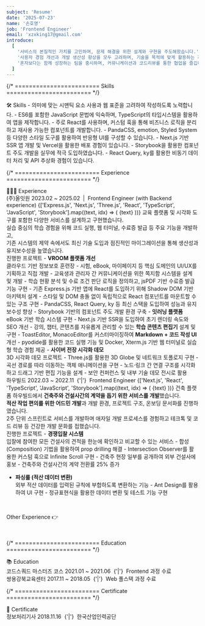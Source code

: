 ```yaml
---
subject: 'Resume'
date: '2025-07-23'
name: '손호영'
job: 'Frontend Engineer'
email: 'xzxking17@gmail.com'
introduce:
  [
    '서비스의 본질적인 가치를 고민하며, 문제 해결을 위한 설계와 구현을 주도해왔습니다.',
    '사용자 경험 개선과 개발 생산성 향상을 모두 고려하며, 기술을 목적에 맞게 활용하는 개발자를 지향합니다.',
    '혼자보다는 함께 성장하는 팀을 중시하며, 커뮤니케이션과 코드리뷰를 통한 협업을 즐깁니다.',
  ]
---
```


{/* ======================== Skills ======================== */}

<Typography variant="h3" backgroundColor="gray100">
  <span>🛠️ Skills</span>
</Typography>
<Divider height="0.5rem" color="transparent" />

<Typography variant="div" fontSize="p15">
- 의미에 맞는 시맨틱 요소 사용과 웹 표준을 고려하여 작성하도록 노력합니다.
- ES6를 포함한 <CustomCode color="gray">JavaScript</CustomCode> 문법에 익숙하며, <CustomCode color="gray">TypeScript</CustomCode>의 타입시스템을 활용하여 앱을 제작합니다.
- 주로 <CustomCode color="gray">React</CustomCode>를 사용하며, 커스텀 훅을 통해 비즈니스 로직을 분리하고 재사용 가능한 컴포넌트를 개발합니다.
- <CustomCode color="gray">PandaCSS</CustomCode>, <CustomCode color="gray">emotion</CustomCode>, <CustomCode color="gray">Styled System</CustomCode> 등 다양한 스타일 도구를 활용하여 반응형 UI를 구성할 수 있습니다.
- <CustomCode color="gray">Next.js</CustomCode> 기반 SSR 앱 개발 및 <CustomCode color="gray">Vercel</CustomCode>을 활용한 배포 경험이 있습니다.
- <CustomCode color="gray">Storybook</CustomCode>을 활용한 컴포넌트 주도 개발을 실무에 적극 도입하였습니다.
- <CustomCode color="gray">React Query</CustomCode>, <CustomCode color="gray">ky</CustomCode>를 활용한 비동기 데이터 처리 및 API 추상화 경험이 있습니다.
</Typography>

<br/>

{/* ======================== Experience ======================== */}

<Typography variant="h3" backgroundColor="gray100">
  <span>👨🏻‍💻 Experience</span>
</Typography>
<br />

<Typography variant="h4" color="gray600">
  <span>(주)올잇원</span>
</Typography>
<Typography variant="p" color="gray500" fontSize="p15">
  <span>2023.02 ~ 2025.02</span>
  <Typography isBold>&nbsp;|&nbsp;</Typography>
  <span>Frontend Engineer (with Backend experience)</span>
</Typography>

<Divider height="0.5rem" color="transparent" />

<Typography variant="div" fontSize="p15">
  <FlexBox gap="0.25rem" flexWrap="wrap">
    {['Express.js', 'Next.js', 'Three.js', 'React', 'TypeScript', 'JavaScript', 'Storybook'].map((text, idx) => (
      <CustomCode key={idx} color="gray">
        <span>{text}</span>
      </CustomCode>
    ))}
  </FlexBox>
</Typography>

<Divider height="0.5rem" color="transparent" />

<Typography variant="div" fontSize="p15" color="gray700">
  <span>교육 플랫폼 및 시각화 도구를 포함한 다양한 서비스를 설계하고 구현했습니다.  </span><br />
  <span>실습 중심의 학습 경험을 위해 코드 실행, 웹 터미널, 수료증 발급 등 주요 기능을 개발하고,</span><br />
  <span>기존 시스템의 제약 속에서도 최신 기술 도입과 점진적인 마이그레이션을 통해 생산성과 유지보수성을 높였습니다.</span>
</Typography>
<br />
<Typography variant="h5" color="gray500">진행한 프로젝트</Typography>
<Typography variant="div" fontSize="p15">
- <span>
    <strong>VROOM 플랫폼 개선</strong>
    <br />
    <span>클라우드 기반 정보보호 훈련장</span>
  </span>
  - 시험, eBook, 마이페이지 등 핵심 도메인의 UI/UX를 기획하고 직접 개발  
  - 교육생과 관리자 간 커뮤니케이션을 위한 쪽지함 시스템을 설계 및 개발  
  - 학습 현황 분석 및 수료 조건 판단 로직을 정의하고, <CustomCode color="gray">jsPDF</CustomCode> 기반 수료증 발급 기능 구현  
  - 기존 Express.js 기반 앱에 <CustomCode color="gray">React</CustomCode>를 도입하기 위해 <CustomCode color="gray">Shadow DOM</CustomCode> 기반 아키텍처 설계  
    - 스타일 및 DOM 충돌 없이 독립적으로 React 컴포넌트를 마운트할 수 있는 구조 구현  
    - <CustomCode color="gray">PandaCSS</CustomCode>, <CustomCode color="gray">React Query</CustomCode>, <CustomCode color="gray">ky</CustomCode> 등 최신 스택을 도입하여 성능과 유지보수성 향상  
    - <CustomCode color="gray">Storybook</CustomCode> 기반의 컴포넌트 주도 개발 환경 구축
- <span>
    <strong>잇러닝 플랫폼</strong>
    <br />
    <span>eBook 기반 학습 시스템 구현</span>
  </span>
  - <CustomCode color="gray">Next.js</CustomCode> 기반 SSR을 도입하여 초기 렌더링 속도와 SEO 개선  
  - 강의, 챕터, 콘텐츠를 자유롭게 관리할 수 있는 <strong>학습 콘텐츠 편집기</strong> 설계 및 구현  
  - <CustomCode color="gray">ToastEditor</CustomCode>, <CustomCode color="gray">MonacoEditor</CustomCode>를 커스터마이징하여 <strong>Markdown + 코드 작성 UI</strong> 개선  
  - <CustomCode color="gray">pyodide</CustomCode>를 활용한 코드 실행 기능 및 <CustomCode color="gray">Docker</CustomCode>, <CustomCode color="gray">Xterm.js</CustomCode> 기반 웹 터미널로 실습형 학습 경험 제공
- <span>
    <strong>사이버 전장 시각화 데모</strong>
    <br />
    <span>3D 시각화 데모 프로젝트</span>
  </span>
  - <CustomCode color="gray">Three.js</CustomCode>를 활용한 3D Globe 및 네트워크 토폴로지 구현  
  - 곡선 경로를 따라 이동하는 객체 애니메이션을 구현  
  - 노드·링크 간 연결 구조를 시각화하고 드래그 기반 편집 기능을 설계  
  - 보안 컨퍼런스 및 내부 기술 데모 전시로 활용
</Typography>

<br/>

<Typography variant="h4" color="gray600">
  <CustomLink href="https://www.howbuild.com/">하우빌드</CustomLink>
</Typography>

<Typography variant="p" color="gray500" fontSize="p15">
  <span>2022.03 ~ 2022.11</span>
  <Typography isBold>&nbsp;{'|'}&nbsp;</Typography>
  <span>Frontend Engineer</span>
</Typography>

<Divider height="0.5rem" color="transparent" />

<Typography variant="div" fontSize="p15">
  <FlexBox gap="0.25rem" flexWrap="wrap">
    {['Next.js', 'React', 'TypeScript', 'JavaScript', 'Storybook'].map((text, idx) => (
      <CustomCode key={idx} color="gray">
        <span>{text}</span>
      </CustomCode>
    ))}
  </FlexBox>
</Typography>

<Divider height="0.5rem" color="transparent" />

<Typography variant="div" fontSize="p15" color="gray700">
  <span>건축 플랫폼 하우빌드에서 <strong>건축주와 건설사간의 계약을 돕기 위한 서비스를 개발</strong>했습니다.</span><br/>
  <span><strong>적산 작업 편의를 위한 어드민 개발</strong>과 개발 환경, 프로젝트 구조, 온보딩 문서화를 진행하였습니다.</span><br/>
  <span>2주 단위 스프린트로 서비스를 개발하며 애자일 개발 프로세스를 경험하고 테크톡 및 코드 리뷰 등 건강한 개발 문화를 접했습니다.</span>
</Typography>
<br/>
<Typography variant="h5" color="gray500">진행한 프로젝트</Typography>
<Typography variant="div" fontSize="p15">
- <span>
    <strong>경쟁입찰 시스템</strong>
    <br />
    <span>입찰에 참여한 모든 건설사의 견적을 한눈에 확인하고 비교할 수 있는 서비스</span>
  </span>
  - 합성(<Typography color="gray">Composition</Typography>) 기법을 활용하여 <Typography color="gray">prop drilling</Typography> 해결
  - <Typography color="gray">Intersection Observer</Typography>를 활용한 커스텀 훅으로 <Typography color="gray">Infinite Scroll</Typography> 구현
  - 건축주 현장 일부를 공개하여 외부 건설사에 홍보
  - 건축주와 건설사간의 <Typography color="gray">계약 전환률</Typography> 25% 증가

- <span>
    <strong>파싱룰 (적산 데이터 변환)</strong>
    <br />
    <span>외부 적산 데이터를 입력된 규칙에 부합하도록 변환하는 기능</span>
  </span>
  - <CustomCode color="gray">Ant Design</CustomCode>를 활용하여 <Typography color="gray">UI</Typography> 구현
  - <Typography color="gray">정규표현식</Typography>을 활용한 데이터 변환 및 테스트 기능 구현
</Typography>

<br/>

<CustomLink defaultStyle href="https://boiled-feather-1c7.notion.site/Resume-Other-Information-d652fb41cc5940faaacd6866255f828b">Other Experience 👉</CustomLink><br/>

<br/>

{/* ======================== Education ======================== */}

<Typography variant="h3" backgroundColor="gray100">
  <span>📚 Education</span>
</Typography>
<br />

<Typography variant="h4" color="gray600">
  <CustomLink href="https://codesquad.kr/">
    <span>코드스쿼드 마스터즈 코스</span>
  </CustomLink>
</Typography>
<Typography variant="p" color="gray500" fontSize="p15">
  <span>2021.01 ~ 2021.06</span>
  <Typography isBold>&nbsp;{'|'}&nbsp;</Typography>
  <span>Frontend 과정 수료</span>
</Typography>
<br/>

<Typography variant="h4" color="gray600">
  <CustomLink href="https://www.sist.co.kr/index.jsp">
    <span>쌍용강북교육센터</span>
  </CustomLink>
</Typography>
<Typography variant="p" color="gray500" fontSize="p15">
  <span>2017.11 ~ 2018.05</span>
  <Typography isBold>&nbsp;{'|'}&nbsp;</Typography>
  <span>Web 풀스택 과정 수료</span>
</Typography>

<br />

{/* ======================== Certificate ======================== */}

<Typography variant="h3" backgroundColor="gray100">
  <span>🏅 Certificate</span>
</Typography>
<br />

<Typography variant="h4" color="gray600">
  <span>정보처리기사</span>
</Typography>

<Typography variant="p" color="gray500" fontSize="p15">
  <span>2018.11.16</span>
  <Typography isBold>&nbsp;{'|'}&nbsp;</Typography>
  <span>한국산업인력공단</span>
</Typography>
